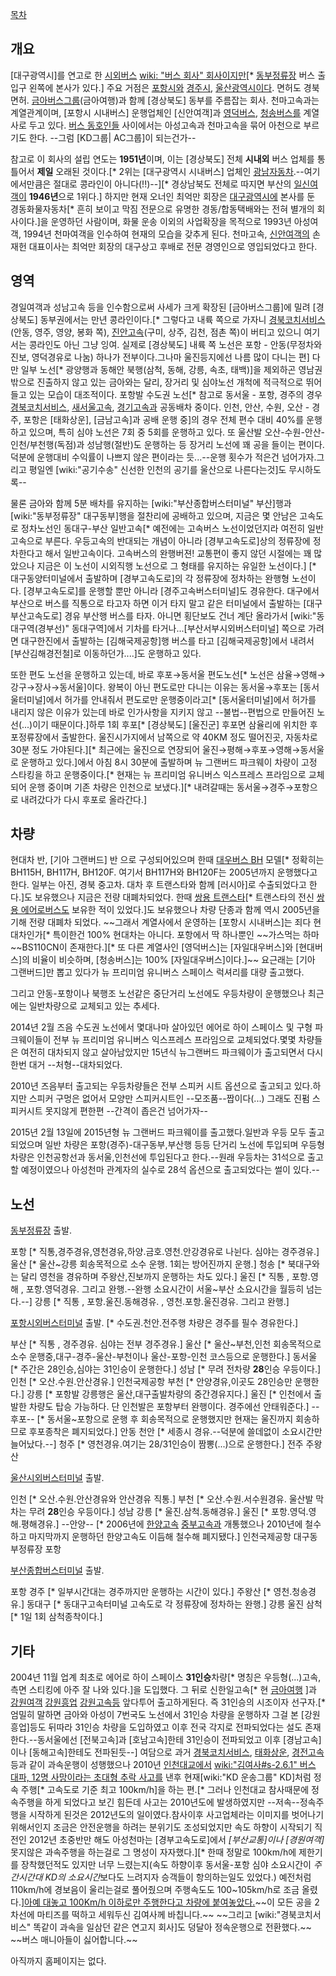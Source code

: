 [[목차]]
== 개요 ==
[대구광역시]를 연고로 한 [[시외버스]] [[wiki: "버스 회사" 회사]]이지만[* [[동부정류장]] 버스 출입구 왼쪽에 본사가 있다.] 주요 거점은 [[포항시]]와 [[경주시]], [[울산광역시]]이다. 면허도 경북 면허. [[금아버스그룹]](금아여행)과 함께 [경상북도] 동부를 주름잡는 회사. 천마고속과는 계열관계이며, [포항시 시내버스] 운행업체인 [신안여객]과 [[영덕버스]], [[청송버스]]를 계열사로 두고 있다. [[버스 동호인]]들 사이에서는 아성고속과 천마고속을 묶어 아천으로 부르기도 한다. --그럼 [KD그룹| AC그룹]이 되는건가--

참고로 이 회사의 설립 연도는 '''1951년'''이며, 이는 [경상북도] 전체 '''시내외''' 버스 업체를 통틀어서 '''제일''' 오래된 것이다.[* 2위는 [대구광역시 시내버스] 업체인 [[광남자동차]].--여기에서만큼은 절대로 콩라인이 아니다(!!)--][* 경상남북도 전체로 따지면 부산의 [[일신여객]]이 '''1946년'''으로 1위다.] 하지만 현재 오너인 최억만 회장은 [[대구광역시]]에 본사를 둔 경동화물자동차[* 흔히 보이고 막짐 전문으로 유명한 경동/합동택배와는 전혀 별개의 회사이다.]을 운영하던 사람이며, 화물 운송 이외의 사업확장을 목적으로 1993년 아성여객, 1994년 천마여객을 인수하여 현재의 모습을 갖추게 된다. 천마고속, [[신안여객]]의 손재헌 대표이사는 최억만 회장의 대구상고 후배로 전문 경영인으로 영입되었다고 한다.
== 영역 ==
경일여객과 성남고속 등을 인수함으로써 사세가 크게 확장된 [금아버스그룹]에 밀려 [경상북도] 동부권에서는 만년 콩라인이다.[* 그렇다고 내륙 쪽으로 가자니 [[경북코치서비스]](안동, 영주, 영양, 봉화 쪽), [[진안고속]](구미, 상주, 김천, 점촌 쪽)이 버티고 있으니 여기서는 콩라인도 아닌 그냥 잉여. 실제로 [경상북도] 내륙 쪽 노선은 포항 - 안동(무정차와 진보, 영덕경유로 나눔) 하나가 전부이다.그나마 울진등지에선 나름 많이 다니는 편] 다만 일부 노선[* 광양행과 동해안 북행(삼척, 동해, 강릉, 속초, 태백)]을 제외하곤 영남권 밖으로 진출하지 않고 있는 금아와는 달리, 장거리 및 심야노선 개척에 적극적으로 뛰어들고 있는 모습이 대조적이다. 포항발 수도권 노선[* 참고로 동서울 - 포항, 경주의 경우 [[경북코치서비스]], [[새서울고속]], [[경기고속]]과 공동배차 중이다. 인천, 안산, 수원, 오산 - 경주, 포항은 [태화상운], [금남고속]과 공배 운행 중]의 경우 전체 편수 대비 40%를 운행하고 있으며, 특히 심야 노선은 7회 중 5회를 운행하고 있다. 또 울산발 오산-수원-안산-인천/부천행(독점)과 성남행(절반)도 운행하는 등 장거리 노선에 꽤 공을 들이는 편이다. 덕분에 운행대비 수익률이 나쁘지 않은 편이라는 듯...--운행 횟수가 적은건 넘어가자.그리고 평일엔 [wiki:"공기수송" 신선한 인천의 공기를 울산으로 나른다는것]도 무시하도록--

물론 금아와 함께 5분 배차를 유지하는 [wiki:"부산종합버스터미널" 부산]행과 [wiki:"동부정류장" 대구동부]행을 절찬리에 공배하고 있으며, 지금은 몇 안남은 고속도로 정차노선인 동대구-부산 일반고속[* 예전에는 고속버스 노선이었던지라 여전히 일반고속으로 부른다. 우등고속의 반대되는 개념이 아니라 [경부고속도로]상의 정류장에 정차한다고 해서 일반고속이다. 고속버스의 완행버젼! 교통편이 좋지 않던 시절에는 꽤 많았으나 지금은 이 노선이 시외직행 노선으로 그 형태를 유지하는 유일한 노선이다.] [* 대구동양터미널에서 출발하며 [경부고속도로]의 각 정류장에 정차하는 완행형 노선이다. [경부고속도로]를 운행할 뿐만 아니라 [경주고속버스터미널]도 경유한다. 대구에서 부산으로 버스를 직통으로 타고자 하면 이거 타지 말고 같은 터미널에서 출발하는 [대구부산고속도로] 경유 부산행 버스를 타자. 아니면 횡단보도 건너 계단 올라가서 [wiki:"동대구역(경부선)" 동대구역]에서 기차를 타거나...[부산서부시외버스터미널] 쪽으로 가려면 대구한진에서 출발하는 [김해국제공항]행 버스를 타고 [김해국제공항]에서 내려서 [부산김해경전철]로 이동하던가....]도 운행하고 있다.

또한 편도 노선을 운행하고 있는데, 바로 후포→동서울 편도노선[* 노선은 삼율→영해→강구→장사→동서울]이다. 왕복이 아닌 편도로만 다니는 이유는 동서울→후포는 [동서울터미널]에서 허가를 안내줘서 편도로만 운행중이라고[* [동서울터미널]에서 허가를 내리지 않은 이유가 있는데 바로 인가사항을 지키지 않고 --불법--편법으로 만들어진 노선(...)이기 때문이다.]하루 1회 후포[* [경상북도] [울진군] 후포면 삼율리에 위치한 후포정류장에서 출발한다. 울진시가지에서 남쪽으로 약 40KM 정도 떨어진곳, 자동차로 30분 정도 가야된다.][* 최근에는 울진으로 연장되어 울진→평해→후포→영해→동서울로 운행하고 있다.]에서 아침 8시 30분에 출발하며 뉴 그랜버드 파크웨이 차량이 고정 스타킹을 하고 운행중이다.[* 현재는 뉴 프리미엄 유니버스 익스프레스 프라임으로 교체되어 운행 중이며 기존 차량은 인천으로 보냈다.][* 내려갈때는 동서울→경주→포항으로 내려갔다가 다시 후포로 올라간다.]

== 차량 ==
현대차 반, [기아 그랜버드] 반 으로 구성되어있으며 한때 [[대우버스 BH]] 모델[* 정확히는 BH115H, BH117H, BH120F. 여기서 BH117H와 BH120F는 2005년까지 운행했다고 한다. 일부는 아진, 경북 중고차. 대차 후 트랜스타와 함께 [러시아]로 수출되었다고 한다.]도 보유했으나 지금은 전량 대폐차되었다. 한때 [[쌍용 트랜스타]][* 트랜스타의 전신 [[쌍용 에어로버스]]도 보유한 적이 있었다.]도 보유했으나 차량 단종과 함께 역시 2005년을 기해 전량 대폐차 되었다. ~~그래서 계열사에서 운영하는 [포항시 시내버스]는 죄다 현대차인가[* 특이한건 100% 현대차는 아니다. 포항에서 딱 하나뿐인 ~~가스먹는 하마~~BS110CN이 존재한다.][* 또 다른 계열사인 [영덕버스]는 [자일대우버스]와 [현대버스]의 비율이 비슷하며, [청송버스]는 100% [자일대우버스]이다.]~~ 요근래는 [기아 그랜버드]만 뽑고 있다가 뉴 프리미엄 유니버스 스페이스 럭셔리를 대량 출고했다.

그리고 안동-포항이나 북행조 노선같은 중단거리 노선에도 우등차량이 운행했으나 최근에는 일반차량으로 교체되고 있는 추세다.

2014년 2월 즈음 수도권 노선에서 몇대나마 살아있던 에어로 하이 스페이스 및 구형 파크웨이들이 전부 뉴 프리미엄 유니버스 익스프레스 프라임으로 교체되었다.몇몇 차량들은 여전히 대차되지 않고 살아남았지만 15년식 뉴그랜버드 파크웨이가 출고되면서 다시한번 대거 --처형--대차되었다.

2010년 즈음부터 출고되는 우등차량들은 전부 스피커 시트 옵션으로 출고되고 있다.하지만 스피커 구멍은 없어서 모양만 스피커시트인 --모조품--짭이다(...) 그래도 진펌 스피커시트 못지않게 편한편 --간격이 좁은건 넘어가자--

2015년 2월 13일에 2015년형 뉴 그랜버드 파크웨이를 출고했다.일반과 우등 모두 출고되었으며 일반 차량은 포항(경주)-대구동부,부산행 등등 단거리 노선에 투입되며 우등형 차량은 인천공항선과 동서울,인천선에 투입된다고 한다.--원래 우등차는 31석으로 출고할 예정이였으나 아성천마 관계자의 실수로 28석 옵션으로 출고되었다는 썰이 있다.--

== 노선 ==

[[동부정류장]] 출발.

포항 [* 직통,경주경유,영천경유,하양.금호.영천.안강경유로 나뉜다. 심야는 경주경유.]
울산 [* 울산~강릉 회송목적으로 소수 운행. 1회는 방어진까지 운행.]
청송 [* 북대구와는 달리 영천을 경유하며 주왕산,진보까지 운행하는 차도 있다.]
울진 [* 직통 , 포항.영해 , 포항.영덕경유. 그리고 완행.--완행 소요시간이 서울~부산 소요시간을 월등히 넘는다.--]
강릉 [* 직통 , 포항.울진.동해경유. , 영천.포항.울진경유. 그리고 완행.]

[[포항시외버스터미널]] 출발. [* 수도권.천안.전주행 차량은 경주를 필수 경유한다.]

부산 [* 직통 , 경주경유. 심야는 전부 경주경유.]
울산 [* 울산~부천,인천 회송목적으로 소수 운행중,대구-경주-울산-부천이나 울산-포항-인천 코스등으로 운행한다.]
동서울 [* 주간은 28인승,심야는 31인승이 운행한다.]
성남 [* 무려 전차량 '''28'''인승 우등이다.]
인천 [* 오산.수원.안산경유.]
인천국제공항
부천 [* 안양경유,이곳도 28인승만 운행한다.]
강릉 [* 포항발 강릉행은 울산,대구출발차량의 중간경유지다.]
울진 [* 인천에서 출발한 차량도 탑승 가능하다. 단 인천발은 포항부터 완행이다. 경주에선 안태워준다.]
--후포-- [* 동서울~포항으로 운행 후 회송목적으로 운행했지만 현재는 울진까지 회송하므로 후포종착은 폐지되었다.]
안동
천안 [* 세종시 경유.--덕분에 쓸데없이 소요시간만 늘어났다.--]
청주 [* 영천경유.여기는 28/31인승이 짬뽕(...)으로 운행한다.]
전주
주왕산

[[울산시외버스터미널]] 출발.

인천 [* 오산.수원.안산경유와 안산경유 직통.]
부천 [* 오산.수원.서수원경유. 울산발 막차는 무려 '''28'''인승 우등이다.]
성남
강릉 [* 울진.삼척.동해경유.]
울진 [* 포항.영덕.영해.평해경유.]
--안양-- [* 2006년에 [[한양고속]] [[중부고속]]과 개통했으나 2010년에 철수하고 마지막까지 운행하던 한양고속도 이듬해 철수해 폐지됐다.]
인천국제공항
대구동부정류장
포항

[[부산종합버스터미널]] 출발.

포항
경주 [* 일부시간대는 경주까지만 운행하는 시간이 있다.]
주왕산 [* 영천.청송경유.]
동대구 [* 동대구고속터미널 고속도로 각 정류장에 정차하는 완행.]
강릉
울진
삼척 [* 1일 1회 삼척종착이다.]

== 기타 ==
2004년 11월 업계 최초로 에어로 하이 스페이스 '''31인승'''차량[* 명칭은 우등형(...)고속,측면 스티킹에 아주 잘 나와 있다.]을 도입했다. 그 뒤로 신한일고속[* 현 [[금아여행]] ]과 [[강원여객]] [[강원흥업]] [[강원고속]]등 앞다투어 출고하게된다. 즉 31인승의 시조이자 선구자.[* 엄밀히 말하면 금아와 아성이 7번국도 노선에서 31인승 차량을 운행하자 그걸 본 [강원흥업]등도 뒤따라 31인승 차량을 도입하였고 이후 전국 각지로 전파되었다는 설도 존재한다.--동서울에선 [전북고속]과 [호남고속]한테 31인승이 전파되었고 이후 [경남고속]이나 [동해고속]한테도 전파된듯--]
여담으로 과거 [[경북코치서비스]], [[태화상운]], [[경전고속]] 등과 같이 과속운행이 성행했으나 2010년 [[인천대교]]에서 [[wiki:"김여사#s-2.6.1" 버스 대파, 12명 사망이라는 초대형 추락 사고]]를 낸후 현재[wiki:"KD 운송그룹" KD]처럼 정속 주행[* 고속도로 기준 최고 100km/h]을 하는 편.[* 그러나 인천대교 참사때문에 정속주행을 하게 되었다고 보긴 힘든데 사고는 2010년도에 발생하였지만 --저속--정속주행을 시작하게 된것은 2012년도의 일이였다.참사이후 사고업체라는 이미지를 벗어나기 위해서인지 조금은 안전운행을 하려는 분위기도 조성되었지만 속도 하향이 시작되기 직전인 2012년 초중반만 해도 아성천마는 [경부고속도로]에서 ''[부산교통]이나 [경원여객]'' 못지않은 과속주행을 하는걸로 그 명성이 자자했다.][* 한때 정말로 100km/h에 제한기를 장착했던적도 있지만 너무 느렸는지(속도 하향이후 동서울-포항 심야 소요시간이 ''주간시간대 KD의 소요시간''보다도 느려지자 승객들이 항의하는일도 있었다.) 예전처럼 110km/h에 경보음이 울리는걸로 풀어줬으며 주행속도도 100~105km/h로 조금 올렸다.][http://gall.dcinside.com/list.php?id=bus&no=169482 아예 대놓고 100Km/h 이하로만 주행한다고 차량에 붙여놓았다.]~~이 모든 공을 2차선에 마티즈를 떡하고 세워두신 김여사께 바칩니다.~~
~~그리고 [wiki:"경북코치서비스" 똑같이 과속을 일삼던 같은 연고지 회사]도 덩달아 정속운행으로 전환했다.~~ ~~버스 매니아들이 싫어합니다.~~

아직까지 홈페이지는 없다.
